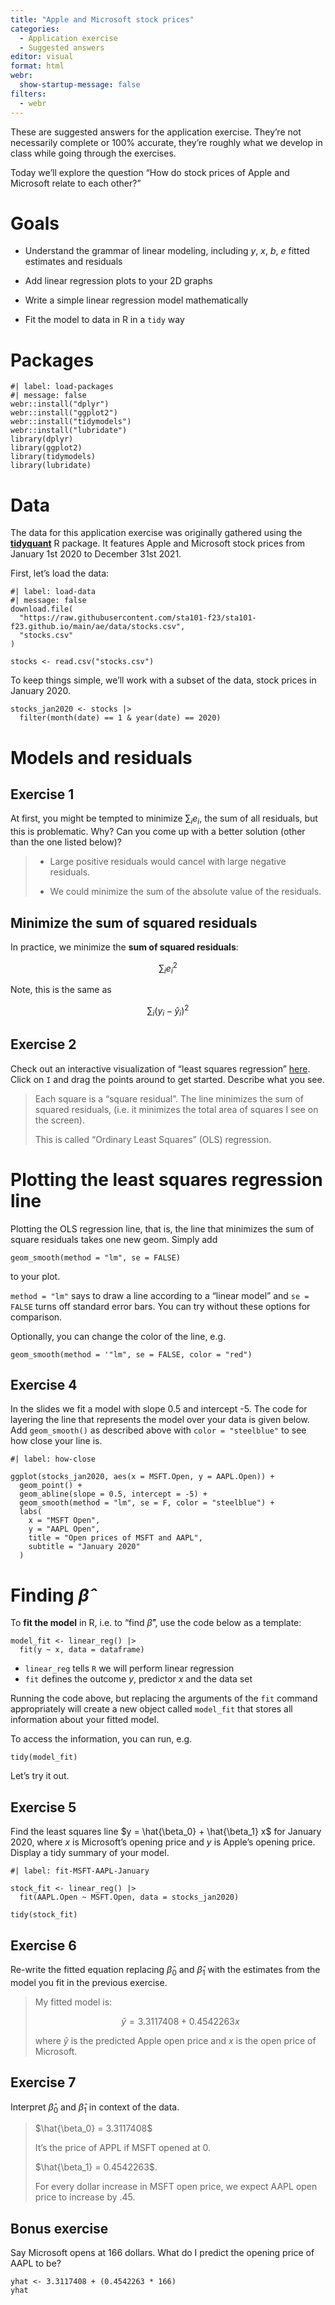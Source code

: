 ```yaml
---
title: "Apple and Microsoft stock prices"
categories: 
  - Application exercise
  - Suggested answers
editor: visual
format: html
webr: 
  show-startup-message: false
filters:
  - webr
---
```


::: callout-important
These are suggested answers for the application exercise. They're not necessarily complete or 100% accurate, they're roughly what we develop in class while going through the exercises.
:::

Today we'll explore the question "How do stock prices of Apple and Microsoft relate to each other?"

# Goals

-   Understand the grammar of linear modeling, including $y$, $x$, $b$, $e$ fitted estimates and residuals

-   Add linear regression plots to your 2D graphs

-   Write a simple linear regression model mathematically

-   Fit the model to data in R in a `tidy` way

# Packages

```webr-r
#| label: load-packages
#| message: false
webr::install("dplyr")
webr::install("ggplot2")
webr::install("tidymodels")
webr::install("lubridate")
library(dplyr)
library(ggplot2)
library(tidymodels)
library(lubridate)
```

# Data

The data for this application exercise was originally gathered using the [**tidyquant**](https://business-science.github.io/tidyquant/) R package. It features Apple and Microsoft stock prices from January 1st 2020 to December 31st 2021.

First, let's load the data:

```webr-r
#| label: load-data
#| message: false
download.file(
  "https://raw.githubusercontent.com/sta101-f23/sta101-f23.github.io/main/ae/data/stocks.csv",
  "stocks.csv"
)

stocks <- read.csv("stocks.csv")
```

To keep things simple, we'll work with a subset of the data, stock prices in January 2020.

```webr-r
stocks_jan2020 <- stocks |>
  filter(month(date) == 1 & year(date) == 2020)
```

# Models and residuals

## Exercise 1

At first, you might be tempted to minimize $\sum_i e_i$, the sum of all residuals, but this is problematic. Why? Can you come up with a better solution (other than the one listed below)?

> -   Large positive residuals would cancel with large negative residuals.
>
> -   We could minimize the sum of the absolute value of the residuals.

## Minimize the sum of squared residuals

In practice, we minimize the **sum of squared residuals**:

$$
\sum_i e_i^2
$$

Note, this is the same as

$$
\sum_i (y_i - \hat{y}_i)^2
$$

## Exercise 2

Check out an interactive visualization of "least squares regression" [here](https://seeing-theory.brown.edu/regression-analysis/index.html#section1). Click on `I` and drag the points around to get started. Describe what you see.

> Each square is a "square residual". The line minimizes the sum of squared residuals, (i.e. it minimizes the total area of squares I see on the screen).
>
> This is called "Ordinary Least Squares" (OLS) regression.

# Plotting the least squares regression line

Plotting the OLS regression line, that is, the line that minimizes the sum of square residuals takes one new geom. Simply add

```         
geom_smooth(method = "lm", se = FALSE)
```

to your plot.

`method = "lm"` says to draw a line according to a "linear model" and `se = FALSE` turns off standard error bars. You can try without these options for comparison.

Optionally, you can change the color of the line, e.g.

```         
geom_smooth(method = '"lm", se = FALSE, color = "red")
```

## Exercise 4

In the slides we fit a model with slope 0.5 and intercept -5. The code for layering the line that represents the model over your data is given below. Add `geom_smooth()` as described above with `color = "steelblue"` to see how close your line is.

```webr-r
#| label: how-close

ggplot(stocks_jan2020, aes(x = MSFT.Open, y = AAPL.Open)) +
  geom_point() + 
  geom_abline(slope = 0.5, intercept = -5) +
  geom_smooth(method = "lm", se = F, color = "steelblue") +
  labs(
    x = "MSFT Open", 
    y = "AAPL Open", 
    title = "Open prices of MSFT and AAPL",
    subtitle = "January 2020"
  )
```

# Finding $\hat{\beta}$

To **fit the model** in R, i.e. to "find $\hat{\beta}$", use the code below as a template:

```         
model_fit <- linear_reg() |>
  fit(y ~ x, data = dataframe)
```

-   `linear_reg` tells `R` we will perform linear regression
-   `fit` defines the outcome $y$, predictor $x$ and the data set

Running the code above, but replacing the arguments of the `fit` command appropriately will create a new object called `model_fit` that stores all information about your fitted model.

To access the information, you can run, e.g.

```         
tidy(model_fit)
```

Let's try it out.

## Exercise 5

Find the least squares line $y = \hat{\beta_0} + \hat{\beta_1} x$ for January 2020, where $x$ is Microsoft's opening price and $y$ is Apple's opening price. Display a tidy summary of your model.

```webr-r
#| label: fit-MSFT-AAPL-January

stock_fit <- linear_reg() |>
  fit(AAPL.Open ~ MSFT.Open, data = stocks_jan2020)

tidy(stock_fit)
```

## Exercise 6

Re-write the fitted equation replacing $\hat{\beta}_0$ and $\hat{\beta}_1$ with the estimates from the model you fit in the previous exercise.

> My fitted model is:
>
> $$
> \hat{y} = 3.3117408 + 0.4542263 x
> $$
>
> where $\hat{y}$ is the predicted Apple open price and $x$ is the open price of Microsoft.

## Exercise 7

Interpret $\hat{\beta}_0$ and $\hat{\beta}_1$ in context of the data.

> $\hat{\beta_0} = 3.3117408$
>
> It's the price of APPL if MSFT opened at 0.
>
> $\hat{\beta_1} = 0.4542263$.
>
> For every dollar increase in MSFT open price, we expect AAPL open price to increase by .45.

## Bonus exercise

Say Microsoft opens at 166 dollars. What do I predict the opening price of AAPL to be?

```webr-r
yhat <- 3.3117408 + (0.4542263 * 166)
yhat
```
